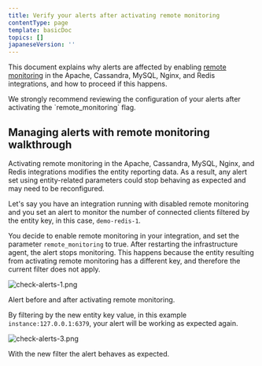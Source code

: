 ```yaml
---
title: Verify your alerts after activating remote monitoring
contentType: page
template: basicDoc
topics: []
japaneseVersion: ''
---
```


This document explains why alerts are affected by enabling [remote monitoring](https://docs.newrelic.com/docs/remote-monitoring-host-legacy-integrations) in the Apache, Cassandra, MySQL, Nginx, and Redis integrations, and how to proceed if this happens.

<Callout variant="important">
  We strongly recommend reviewing the configuration of your alerts after activating the `remote_monitoring` flag.
</Callout>

## Managing alerts with remote monitoring walkthrough

Activating remote monitoring in the Apache, Cassandra, MySQL, Nginx, and Redis integrations modifies the entity reporting data. As a result, any alert set using entity-related parameters could stop behaving as expected and may need to be reconfigured.

Let's say you have an integration running with disabled remote monitoring and you set an alert to monitor the number of connected clients filtered by the entity key, in this case, `demo-redis-1`.

You decide to enable remote monitoring in your integration, and set the parameter `remote_monitoring` to true. After restarting the infrastructure agent, the alert stops monitoring. This happens because the entity resulting from activating remote monitoring has a different key, and therefore the current filter does not apply.

![check-alerts-1.png](./images/check-alerts-1.png "check alerts work after remote monitoring 1")

Alert before and after activating remote monitoring.

By filtering by the new entity key value, in this example `instance:127.0.0.1:6379`, your alert will be working as expected again.

![check-alerts-3.png](https://docs-dev.newrelic.com/sites/default/files/thumbnails/image/check-alerts-3.png "check alerts work after remote monitoring 3")

With the new filter the alert behaves as expected.

